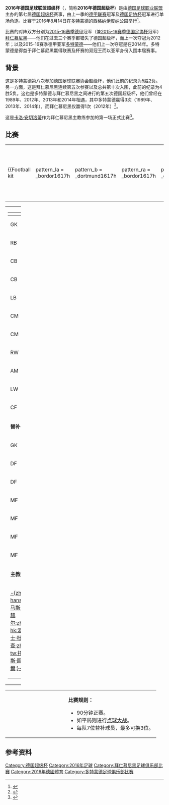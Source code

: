 {{noteTA|G1=Football|G2=uefa|G3=德甲|G4=fcbayern}}
{{Infobox football match
| title                   = 2016年德国超级杯
| other_titles            = 
| image                   = 
| caption                 = 
| event                   = 
| team1                   = [[多特蒙德足球俱樂部|多特蒙德]]
| team1score              = 0
| team2                   = [[拜仁慕尼黑|拜仁慕尼黑]]
| team2score              = 2
| details                 =
| date                    = {{Start date|2016|8|14|df=y}}
| stadium                 = [[西格纳伊度纳公园|西格纳伊度纳公园]]
| city                    = [[多特蒙德|多特蒙德]]
| referee                 = [[托比亚斯·韦尔茨|托比亚斯·韦尔茨]] ([[威斯巴登|威斯巴登]])<ref name="referees">{{cite web |url=http://www.dfb.de/news/detail/supercup-im-zeichen-der-kinder-151570/ |title=Supercup: Welz pfeift BVB gegen Bayern |website=dfb.de |publisher=[[德国足球协会|German Football Association]] |date=2016-08-11 |access-date=2016-08-11 |archive-date=2016-08-29 |archive-url=https://web.archive.org/web/20160829010451/http://www.dfb.de/news/detail/supercup-im-zeichen-der-kinder-151570/ |dead-url=no }}</ref>
| attendance              = 81,360
| weather                 =
| previous                = [[2015年德国超级杯|2015]]
| next                    = [[2017年德国超级杯|2017]]
}}
'''2016年德国足球联盟超级杯'''（{{lang-de|'''DFL-Supercup 2016'''}}，简称'''2016年德国超级杯'''）是由[[德国足球职业联盟|德国足球职业联盟]]主办的第七届[[德国超级杯|德国超级杯]]赛事，由上一季的[[德甲联赛|德甲联赛]]冠军及[[德国足协杯|德国足协杯]]冠军进行单场角逐。比赛于2016年8月14日在[[多特蒙德|多特蒙德]]的[[西格纳伊度纳公园|西格纳伊度纳公园]]举行<ref>{{cite web|url=http://www.dfb.de/termine/?no_cache=1&mainSort=Maenner|title=Rahmenterminkalender 2016/17|publisher=[[德国足球职业联盟|Deutsche Fußball Liga]]|website=dfb.de|accessdate=2015-12-04|archive-date=2016-03-16|archive-url=https://web.archive.org/web/20160316165825/http://www.dfb.de/termine/?no_cache=1&mainSort=Maenner|dead-url=no}}</ref>。

比赛的对阵双方分别为[[2015年至2016年德国足球甲级联赛|2015-16赛季德甲]]冠军（兼[[2015年至2016年德国足协杯|2015-16赛季德国足协杯]]冠军）[[拜仁慕尼黑|拜仁慕尼黑]]——他们在过去三个赛季都错失了德国超级杯，而上一次夺冠为2012年；以及2015-16赛季德甲亚军[[多特蒙德足球俱樂部|多特蒙德]]——他们上一次夺冠是在2014年。多特蒙德是得益于拜仁慕尼黑赢得联赛及杯赛的双冠王而以亚军身份入围本届赛事。

== 背景 ==
这是多特蒙德第八次参加德国足球联赛协会超级杯，他们此前的纪录为5胜2负。另一方面，这是拜仁慕尼黑连续第五次参赛以及总共第十次入围，此前的纪录为4胜5负。这也是多特蒙德与拜仁慕尼黑之间进行的第五次德国超级杯，他们曾经在1989年、2012年、2013年和2014年相遇，其中多特蒙德赢得3次（1989年、2013年、2014年），而拜仁慕尼黑仅赢得1次（2012年）<ref>{{cite web|url=http://www.rsssf.com/tablesd/duitsupcuphist.html|title=(West) Germany - List of Super/League Cup Finals|accessdate=2016-05-10|website=RSSSF.com|publisher=[[RSSSF|RSSSF]]|archive-date=2018-01-03|archive-url=https://web.archive.org/web/20180103060833/http://www.rsssf.com/tablesd/duitsupcuphist.html|dead-url=no}}</ref>。

这是[[卡洛·安切洛蒂|卡洛·安切洛蒂]]作为拜仁慕尼黑主教练参加的第一场正式比赛<ref>{{cite web|url=http://www.bbc.com/sport/0/football/35144474|title=Pep Guardiola to leave Bayern Munich at end of the season|accessdate=2016-03-22|website=BBC Sport|publisher=[[BBC|BBC]]|date=2015-12-20|archive-date=2016-01-22|archive-url=https://web.archive.org/web/20160122022328/http://www.bbc.com/sport/0/football/35144474|dead-url=no}}</ref>。

==比赛==
{{Football box
|date       = {{Start date|2016|8|14|df=y}}
|time       = 20:30 [[Central_European_Summer_Time|CEST]]
|team1      = [[多特蒙德足球俱樂部|多特蒙德]]
|score      = 0–2
|report     = [http://www.dfb.de/supercup/spielplan/?spieledb_path=%2Fmatches%2F2234139 报告]
|team2      = [[拜仁慕尼黑|拜仁慕尼黑]]
|goals1     =
|goals2     =
* [[阿图罗·比达尔|比达尔]] {{goal|58}}
* [[托马斯·穆勒|穆勒]] {{goal|79}}
|stadium    = [[多特蒙德|多特蒙德]][[西格纳伊度纳公园|西格纳伊度纳公园]]
|attendance = 81,360
|referee    = [[托比亚斯·韦尔茨|托比亚斯·韦尔茨]] ([[威斯巴登|威斯巴登]])
}}

{| width=92%
|-
|{{Football kit
 |pattern_la = _bordor1617h
 |pattern_b  = _dortmund1617h
 |pattern_ra = _bordor1617h
 |pattern_sh = _dortmund1617h
 |pattern_so = _dortmund1617h
 |leftarm    = FFFF00
 |body       = FFFF00
 |rightarm   = FFFF00
 |shorts     = 000000
 |socks      = FFFF00
 |title      = {{nowrap|多特蒙德}}
}}
|{{Football kit
 |pattern_la = _thinwhiteborder
 |pattern_b  = _bayern1617H
 |pattern_ra = _thinwhiteborder
 |pattern_sh = _adidasonwhite
 |pattern_so = _bayern1617h
 |leftarm    = FF0000
 |body       = FF0000
 |rightarm   = FF0000
 |shorts     = FF0000
 |socks      = FF0000
 |title      = {{nowrap|拜仁慕尼黑}}
}}
|}

{| width="100%"
|valign="top" width="40%"|
{| style="font-size:90%" cellspacing="0" cellpadding="0"
|-
!width=25| !!width=25|
|-
|GK ||'''38'''||{{flagicon|SUI}} [[羅曼·布爾基|羅曼·布爾基]]
|-
|RB ||'''30'''||{{flagicon|GER}} [[菲利克斯·帕斯拉克|菲利克斯·帕斯拉克]] || {{yel|29}}
|-
|CB ||'''25'''||{{flagicon|GRE}} [[蘇卡迪斯·柏柏斯達夫普路斯|-{zh-hans:索克拉蒂斯·帕帕斯塔索普洛斯;zh-hk:蘇卡迪斯·柏柏斯達夫普路斯;zh-tw:索克拉蒂斯·帕帕斯塔索普洛斯;}-]]
|-
|CB ||'''5''' ||{{flagicon|ESP}} [[马克·巴特拉|-{zh-hans:马克·巴特拉;zh-hk:马克·巴查;zh-tw:马克·巴特拉;}-]]
|-
|LB ||'''29'''||{{flagicon|GER}} [[马塞尔·施梅尔策|-{zh-hans:马塞尔·施梅尔策;zh-hant:馬素·舒姆沙;zh-tw:馬塞爾·施默策}-]] ([[队长_(足球)|队长]])
|-
|CM ||'''27'''||{{flagicon|GER}} [[干沙路·卡斯度|-{zh-hans:冈萨洛·卡斯特罗;zh-hk:干沙路·卡斯度;zh-tw:岡薩洛·卡斯特羅;}-]]
|-
|CM ||'''18'''||{{flagicon|GER}} [[塞巴斯蒂安·罗德|塞巴斯蒂安·罗德]] || {{yel|61}}
|-
|RW ||'''20'''||{{flagicon|COL}} [[阿德里安·拉莫斯|-{zh-hans:阿德里安·拉莫斯;zh-hk:阿祖安·拉莫斯;zh-tw:阿德里安·拉莫斯;}-]] || || {{suboff|69}}
|-
|AM ||'''23'''||{{flagicon|JPN}} [[香川真司|香川真司]]
|-
|LW ||'''7''' ||{{flagicon|FRA}} [[奥斯曼·登贝莱|-{zh-hans:奥斯曼·登贝莱;zh-hk:奧斯曼·丹比利;}-]] || {{yel|39}} || {{suboff|68}}
|-
|CF ||'''17'''||{{flagicon|GAB}} [[皮埃尔-埃默里克·奥巴梅扬|-{zh-hans:皮埃尔-埃默里克·奥巴梅扬;zh-tw:皮埃爾-埃默里克·奧巴美揚;zh-hk:皮埃爾-埃默里克·奧巴美揚;}-]] || || {{suboff|78}}
|-
|colspan=3|'''替补：'''
|-
|GK ||'''1''' ||{{flagicon|GER}} [[羅曼·維丹費拿|-{zh-hans:罗曼·魏登费勒;zh-hk:羅曼·維丹費拿;zh-tw:羅曼·魏登費勒;}-]]
|-
|DF ||'''13'''||{{flagicon|POR}} [[拉斐爾·古埃雷羅|-{zh-hans:拉斐尔·格雷罗;zh-hk:拉斐爾·古里路;zh-tw:拉斐爾·古埃雷羅;}-]]
|-
|DF ||'''26'''||{{flagicon|POL}} [[盧卡斯·皮什切克|-{zh-hans:武卡什·皮什切克;zh-hk:盧卡斯·比薛斯基;zh-tw:盧卡斯·皮什切克; }-]]
|-
|MF ||'''9''' ||{{flagicon|TUR}} [[安利·摩亞|-{zh-hans:埃姆雷·莫尔;zh-hk:安利·摩亞;zh-tw:埃姆雷·莫爾;}-]] || || {{subon|78}}
|-
|MF ||'''10'''||{{flagicon|GER}} [[马里奥·格策|马里奥·格策]]
|-
|MF ||'''21'''||{{flagicon|GER}} [[安德列·舒賀爾尼|-{zh-hans:安德列·许尔勒;zh-hk:安德列·舒賀爾尼;zh-tw:安德烈·舒勒;zh-mo:安德列·舒卓尼;}-]] || || {{subon|68}}
|-
|MF ||'''33'''||{{flagicon|GER}} [[尤利安·魏格尔|-{zh-hans:尤利安·魏格尔;zh-hk:祖利安·韋高;zh-tw:尤利安·魏格爾;}-]] || || {{subon|69}}
|-
|colspan=3|'''主教练'''
|-
|colspan=3|{{flagicon|GER}} [[托马斯·图赫尔|-{zh-hans:托马斯·图赫尔;zh-hk:湯瑪士·杜查;zh-tw:托馬斯·圖赫爾;}-]]
|}
|valign="top"|[[File:Borussia_Dortmund_vs_Bayern_Munich_2016-08-14.svg|300px]]
|valign="top" width="50%"|
{| style="font-size:90%; margin:auto" cellspacing="0" cellpadding="0"
|-
!width=25| !!width=25|
|-
|GK ||'''1''' ||{{flagicon|GER}} [[曼努埃尔·诺伊尔|曼努埃尔·诺伊尔]]
|-
|RB ||'''21'''||{{flagicon|GER}} [[菲利普·拉姆|菲利普·拉姆]] ([[队长_(足球)|队长]])
|-
|CB ||'''8''' ||{{flagicon|ESP}} [[哈维·马丁内斯|哈维·马丁内斯]] || {{yel|10}}
|-
|CB ||'''5''' ||{{flagicon|GER}} [[马茨·胡梅尔斯|马茨·胡梅尔斯]]
|-
|LB ||'''27'''||{{flagicon|AUT}} [[大卫·阿拉巴|大卫·阿拉巴]]
|-
|CM ||'''23'''||{{flagicon|CHI}} [[阿图罗·比达尔|阿图罗·比达尔]] || || {{suboff|71}}
|-
|CM ||'''14'''||{{flagicon|ESP}} [[哈维·阿隆索|哈维·阿隆索]] || {{yel|29}}
|-
|CM ||'''6''' ||{{flagicon|ESP}} [[蒂亚戈·阿尔坎塔拉|蒂亚戈]]
|-
|RW ||'''25'''||{{flagicon|GER}} [[托马斯·穆勒|托马斯·穆勒]] || || {{suboff|86}}
|-
|LW ||'''7''' ||{{flagicon|FRA}} [[弗兰克·里贝里|弗兰克·里贝里]] || {{yel|29}} || {{suboff|65}}
|-
|CF ||'''9''' ||{{flagicon|POL}} [[罗伯特·莱万多夫斯基|罗伯特·莱万多夫斯基]]
|-
|colspan=3|'''替补：'''
|-
|GK ||'''26'''||{{flagicon|GER}} [[斯文·乌尔赖希|斯文·乌尔赖希]]
|-
|DF ||'''13'''||{{flagicon|BRA}} [[拉芬拿|拉芬拿]]
|-
|DF ||'''18'''||{{flagicon|ESP}} [[胡安·贝尔纳特|胡安·贝尔纳特]] || || {{subon|86}}
|-
|DF ||'''39'''||{{flagicon|GER}} {{link-en|尼古拉斯·费尔德哈恩|Nicolas Feldhahn}}
|-
|MF ||'''29'''||{{flagicon|FRA}} [[金斯利·科芒|金斯利·科芒]] || || {{subon|65}}
|-
|MF ||'''32'''||{{flagicon|GER}} [[約書亞·基米希|約書亞·基米希]] || || {{subon|71}}
|-
|FW ||'''37'''||{{flagicon|USA}} [[朱利安·格林|朱利安·格林]]
|-
|colspan=3|'''主教练：'''
|-
|colspan=3|{{flagicon|ITA}} [[卡洛·安切洛蒂|卡洛·安切洛蒂]]
|}
|}

{| style="width:100%; font-size:90%"
|
{{Plainlist|
* '''[[助理裁判员|助理裁判]]：'''<ref name="referees"/>
{{Plainlist|
* 拉斐尔·福尔廷 ({{link-en|美因茨-卡斯特|Mainz-Kastel}})
* 马丁·托姆森 ({{link-en|克列弗|Kleve}})
}}
* '''[[助理裁判员|第四官员]]：'''<ref name="referees"/>
{{Plainlist|
* [[托比亚斯·斯蒂勒|托比亚斯·斯蒂勒]] ([[汉堡|汉堡]])
}}
}}
| style="width:60%; vertical-align:top" |
'''比赛规则：'''
* 90分钟正赛。
* 如平局则进行[[点球大战|点球大战]]。
* 每队7位替补球员，最多可换3位。
|}

==参考资料==
{{reflist}}

{{德國超級盃}}

[[Category:德国超级杯|Category:德国超级杯]]
[[Category:2016年足球|Category:2016年足球]]
[[Category:拜仁慕尼黑足球俱乐部比赛|Category:拜仁慕尼黑足球俱乐部比赛]]
[[Category:2016年德國體育|Category:2016年德國體育]]
[[Category:多特蒙德足球俱乐部比赛|Category:多特蒙德足球俱乐部比赛]]
